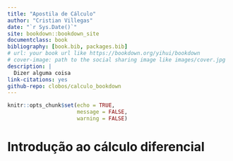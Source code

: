 ```yaml
--- 
title: "Apostila de Cálculo"
author: "Cristian Villegas"
date: "`r Sys.Date()`"
site: bookdown::bookdown_site
documentclass: book
bibliography: [book.bib, packages.bib]
# url: your book url like https://bookdown.org/yihui/bookdown
# cover-image: path to the social sharing image like images/cover.jpg
description: |
  Dizer alguma coisa
link-citations: yes
github-repo: clobos/calculo_bookdown
---
```


```r
knitr::opts_chunk$set(echo = TRUE, 
                      message = FALSE,
                      warning = FALSE)
```

# Introdução ao cálculo diferencial